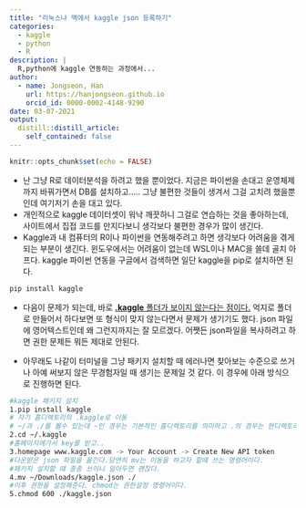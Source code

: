 ```yaml
---
title: "리눅스나 맥에서 kaggle json 등록하기"
categories:
  - kaggle
  - python
  - R
description: |
  R,python에 kaggle 연동하는 과정에서...
author:
  - name: Jongseon, Han
    url: https://hanjongseon.github.io
    orcid_id: 0000-0002-4148-9290
date: 03-07-2021
output:
  distill::distill_article:
    self_contained: false
---
```



```r
knitr::opts_chunk$set(echo = FALSE)
```

- 난 그냥 R로 데이터분석을 하려고 했을 뿐이었다. 지금은 파이썬을 손대고 운영체제까지 바꿔가면서 DB를 설치하고..... 그냥 불편한 것들이 생겨서 그걸 고치려 했을뿐인데 여기저기 손을 대고 있다.
- 개인적으로 kaggle 데이터셋이 워낙 깨끗하니 그걸로 연습하는 것을 좋아하는데, 사이트에서 집접 코드를 만지다보니 생각보다 불편한 경우가 많이 생긴다.
- Kaggle과 내 컴퓨터의 R이나 파이썬을 연동해주려고 하면 생각보다 어려움을 겪게 되는 부분이 생긴다. 윈도우에서는 어려움이 없는데 WSL이나 MAC을 쓸데 골치 아프다. kaggle 파이썬 연동을 구글에서 검색하면 일단 kaggle을 pip로 설치하면 된다.


```bash
pip install kaggle
```

- 다음이 문제가 되는데, 바로 <u>**.kaggle** 폴더가 보이지 않는다는 점이다.</u> 억지로 폴더로 만들어서 하다보면 또 형식이 맞지 않는다면서 문제가 생기기도 했다. json 파일에 영어텍스트인데 왜 그런지까지는 잘 모르겠다. 어쨋든 json파일을 복사하려고 하면 권한 문제든 뭐든 제대로 안된다.

- 아무래도 나같이 터미널을 그냥 패키지 설치할 때 에러나면 찾아보는 수준으로 쓰거나 아예 써보지 않은 무경험자일 때 생기는 문제일 것 같다. 이 경우에 아래 방식으로 진행하면 된다.

```bash
#kaggle 패키지 설치
1.pip install kaggle
# 자기 홈디렉토리의 .kaggle로 이동
# ~/과 ./를 볼수 있는데 ~인 경우는 기본적인 홈디렉토리를 의미하고 .의 경우는 현디렉토리를 의미한다.
2.cd ~/.kaggle
#홈페이지에가서 key를 받고..
3.homepage www.kaggle.com -> Your Account -> Create New API token
#다운받은 json 파일을 옮긴다.당연히 mv는 이동을 하고자 할떄 쓰는 명령어이다.
#패키지 설치할 떄 종종 쓰이니 알아두면 괜찮다.
4.mv ~/Downloads/kaggle.json ./
#이후 권한을 설정해준다. chmod는 권한설정 명령어이다. 
5.chmod 600 ./kaggle.json
```


